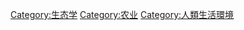 {{Commonscat|Populated places}}

[[Category:生态学|Category:生态学]]
[[Category:农业|Category:农业]]
[[Category:人類生活環境|Category:人類生活環境]]